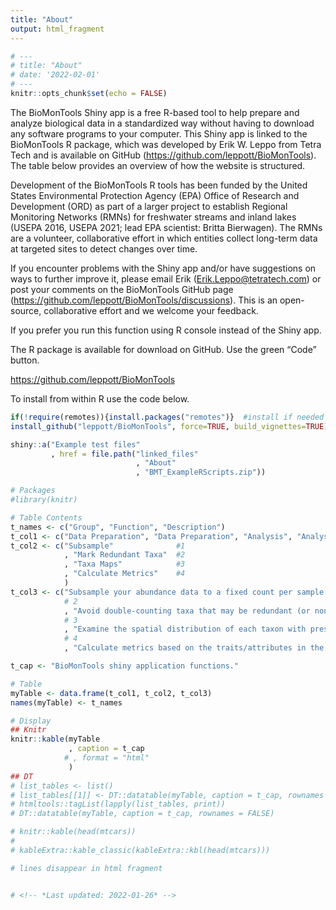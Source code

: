 ```yaml
---
title: "About"
output: html_fragment
---
```

```r
# ---
# title: "About"
# date: '2022-02-01'
# ---
knitr::opts_chunk$set(echo = FALSE)
```

The BioMonTools Shiny app is a free R-based tool to help prepare and
analyze biological data in a standardized way without having to download
any software programs to your computer. This Shiny app is linked to the
BioMonTools R package, which was developed by Erik W. Leppo from Tetra
Tech and is available on GitHub
(<https://github.com/leppott/BioMonTools>). The table below provides an
overview of how the website is structured.

Development of the BioMonTools R tools has been funded by the United
States Environmental Protection Agency (EPA) Office of Research and
Development (ORD) as part of a larger project to establish Regional
Monitoring Networks (RMNs) for freshwater streams and inland lakes
(USEPA 2016, USEPA 2021; lead EPA scientist: Britta Bierwagen). The RMNs
are a volunteer, collaborative effort in which entities collect
long-term data at targeted sites to detect changes over time.

If you encounter problems with the Shiny app and/or have suggestions on
ways to further improve it, please email Erik
([Erik.Leppo\@tetratech.com](mailto:Erik.Leppo@tetratech.com){.email})
or post your comments on the BioMonTools GitHub page
(<https://github.com/leppott/BioMonTools/discussions>). This is an
open-source, collaborative effort and we welcome your feedback.

If you prefer you run this function using R console instead of the Shiny app.

The R package is available for download on GitHub.  Use the green "Code" button.

 <https://github.com/leppott/BioMonTools> 

To install from within R use the code below.
```r
if(!require(remotes)){install.packages("remotes")}  #install if needed
install_github("leppott/BioMonTools", force=TRUE, build_vignettes=TRUE)
```

```r
shiny::a("Example test files"
         , href = file.path("linked_files"
                            , "About"
                            , "BMT_ExampleRScripts.zip"))
```

```r
# Packages
#library(knitr)

# Table Contents
t_names <- c("Group", "Function", "Description")
t_col1 <- c("Data Preparation", "Data Preparation", "Analysis", "Analysis")
t_col2 <- c("Subsample"              #1
            , "Mark Redundant Taxa"  #2
            , "Taxa Maps"            #3
            , "Calculate Metrics"    #4
            )
t_col3 <- c("Subsample your abundance data to a fixed count per sample. For example, if 300-organisms is your target, and any of your samples have more than 300 organisms, you can use this function to randomly subsample your data so that the total number of individuals is 300. This is done to make richness metrics comparable (since higher numbers of taxa generally occur in samples in which more individuals are counted). The function code is from USEPA Corvallis John Van Sickle’s R code for RIVPACS (v1.0, 2005-06-10)."
            # 2
            , "Avoid double-counting taxa that may be redundant (or non-distinct, depending on your preferred terminology). For example, if organisms identified as Dytiscidae (family-level) and Oreodytes (genus-level) are both present in a sample, organisms identified as Dytiscidae could be the same taxon as Oreodytes. The R tool identifies and marks redundant taxa on a sample-by-sample basis so that they can be excluded from richness metric calculations."
            # 3
            , "Examine the spatial distribution of each taxon with presence/absence maps. These maps can be useful for reconciling differences in taxonomy and tracking shifts in spatial distributions of indicator taxa at the regional scale. Users can color-code data points by a grouping variable (e.g., data source)."
            # 4
            , "Calculate metrics based on the traits/attributes in the input file. Column headings and attribute entries need to follow the specific naming convention described here. For RMN analyses, attribute assignments should come from the appropriate regional traits table. Currently, the Shiny app is set up to calculate the following groups of benthic macroinvertebrate metrics: standard bioassessment, major taxonomic groups, thermal and hydrologic indicators, functional feeding group (FFG), habit, tolerance, life cycle/voltinism, and Biological Condition Gradient (BCG). More metrics (including some for fish) are available on the BioMonTools R package. You can request the addition of new metrics by emailing Erik (Erik.Leppo@tetratech.com) or posting your request on the BioMonTools GitHub page (https://github.com/leppott/BioMonTools/discussions).")

t_cap <- "BioMonTools shiny application functions."

# Table
myTable <- data.frame(t_col1, t_col2, t_col3)
names(myTable) <- t_names

# Display
## Knitr
knitr::kable(myTable
             , caption = t_cap
            # , format = "html"
             )
## DT
# list_tables <- list()
# list_tables[[1]] <- DT::datatable(myTable, caption = t_cap, rownames = FALSE)
# htmltools::tagList(lapply(list_tables, print))
# DT::datatable(myTable, caption = t_cap, rownames = FALSE)

# knitr::kable(head(mtcars))
# 
# kableExtra::kable_classic(kableExtra::kbl(head(mtcars)))

# lines disappear in html fragment


# <!-- *Last updated: 2022-01-26* -->
```


